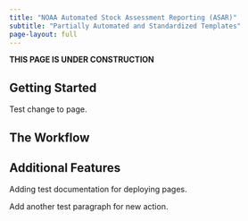 ```yaml
---
title: "NOAA Automated Stock Assessment Reporting (ASAR)"
subtitle: "Partially Automated and Standardized Templates"
page-layout: full
---
```


**THIS PAGE IS UNDER CONSTRUCTION**

## Getting Started

Test change to page.

## The Workflow

## Additional Features

Adding test documentation for deploying pages.

Add another test paragraph for new action.
